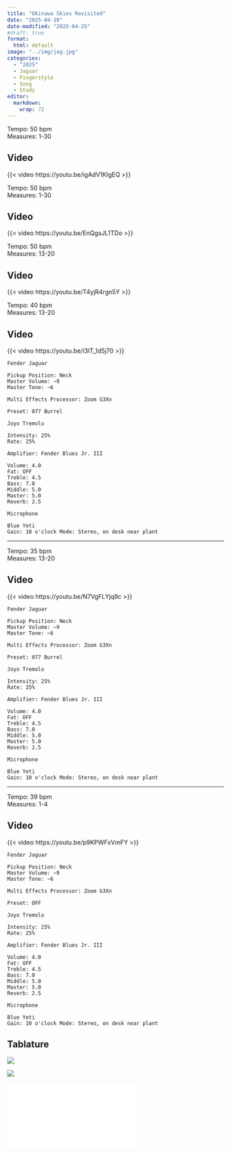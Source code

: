 ```yaml
---
title: "Okinawa Skies Revisited"
date: "2025-04-10"
date-modified: "2025-04-25"
#draft: true
format: 
  html: default
image: "../img/jag.jpg"
categories:
  - "2025"
  - Jaguar
  - Fingerstyle
  - Song
  - Study
editor: 
  markdown: 
    wrap: 72
---
```


Tempo: 50 bpm\
Measures: 1-30

## Video

{{< video https://youtu.be/igAdV1KIgEQ >}}

Tempo: 50 bpm\
Measures: 1-30

## Video

{{< video https://youtu.be/EnQgsJL1TDo >}}

Tempo: 50 bpm\
Measures: 13-20

## Video

{{< video https://youtu.be/T4yjR4rgn5Y >}}

Tempo: 40 bpm\
Measures: 13-20

## Video

{{< video https://youtu.be/i3IT_1d5j70 >}}

```         
Fender Jaguar

Pickup Position: Neck
Master Volume: ~9
Master Tone: ~6

Multi Effects Processor: Zoom G3Xn

Preset: 077 Burrel

Joyo Tremolo

Intensity: 25%
Rate: 25%

Amplifier: Fender Blues Jr. III

Volume: 4.0
Fat: OFF
Treble: 4.5
Bass: 7.0
Middle: 5.0
Master: 5.0
Reverb: 2.5

Microphone

Blue Yeti
Gain: 10 o'clock Mode: Stereo, on desk near plant
```

------------------------------------------------------------------------

Tempo: 35 bpm\
Measures: 13-20

## Video

{{< video https://youtu.be/N7VgFLYjq9c >}}

```         
Fender Jaguar

Pickup Position: Neck
Master Volume: ~9
Master Tone: ~6

Multi Effects Processor: Zoom G3Xn

Preset: 077 Burrel

Joyo Tremolo

Intensity: 25%
Rate: 25%

Amplifier: Fender Blues Jr. III

Volume: 4.0
Fat: OFF
Treble: 4.5
Bass: 7.0
Middle: 5.0
Master: 5.0
Reverb: 2.5

Microphone

Blue Yeti
Gain: 10 o'clock Mode: Stereo, on desk near plant
```

------------------------------------------------------------------------

Tempo: 39 bpm\
Measures: 1-4

## Video

{{< video https://youtu.be/p9KPWFxVmFY >}}

```         
Fender Jaguar

Pickup Position: Neck
Master Volume: ~9
Master Tone: ~6

Multi Effects Processor: Zoom G3Xn

Preset: OFF

Joyo Tremolo

Intensity: 25%
Rate: 25%

Amplifier: Fender Blues Jr. III

Volume: 4.0
Fat: OFF
Treble: 4.5
Bass: 7.0
Middle: 5.0
Master: 5.0
Reverb: 2.5

Microphone

Blue Yeti
Gain: 10 o'clock Mode: Stereo, on desk near plant
```

## Tablature

![](images/Okinawa%20Skies%20Revisited.jpg)

![](images/okinawa-shores.jpeg)

![](images/Okinawa%20Skies%20Revisited.pdf)
